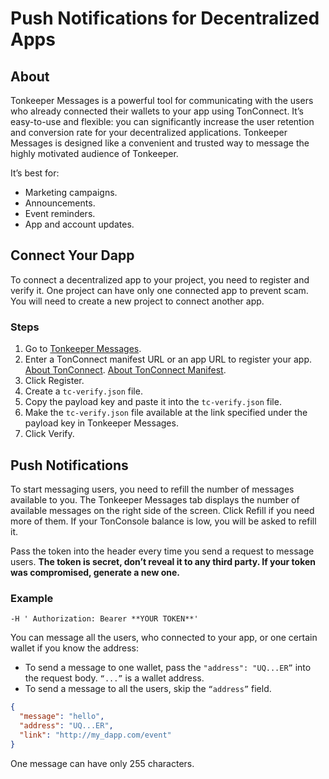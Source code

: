 # Push Notifications for Decentralized Apps

## About

Tonkeeper Messages is a powerful tool for communicating with the users who already connected their wallets to your app using TonConnect. It’s easy-to-use and flexible: you can significantly increase the user retention and conversion rate for your decentralized applications. Tonkeeper Messages is designed like a convenient and trusted way to message the highly motivated audience of Tonkeeper.

It’s best for:

- Marketing campaigns.
- Announcements.
- Event reminders.
- App and account updates.

## Connect Your Dapp

To connect a decentralized app to your project, you need to register and verify it. One project can have only one connected app to prevent scam. You will need to create a new project to connect another app.

### Steps

1. Go to [Tonkeeper Messages](https://tonconsole.com/tonkeeper-messages).
2. Enter a TonConnect manifest URL or an app URL to register your app. [About TonConnect](https://docs.ton.org/develop/dapps/ton-connect/overview). [About TonConnect Manifest](https://docs.ton.org/develop/dapps/ton-connect/protocol/requests-responses#app-manifest).
3. Click Register.
4. Create a `tc-verify.json` file.
5. Copy the payload key and paste it into the `tc-verify.json` file.
6. Make the `tc-verify.json` file available at the link specified under the payload key in Tonkeeper Messages.
7. Click Verify.

## Push Notifications

To start messaging users, you need to refill the number of messages available to you. The Tonkeeper Messages tab displays the number of available messages on the right side of the screen. Click Refill if you need more of them. If your TonConsole balance is low, you will be asked to refill it.

Pass the token into the header every time you send a request to message users. **The token is secret, don’t reveal it to any third party. If your token was compromised, generate a new one.**

### Example

`-H ' Authorization: Bearer **YOUR TOKEN**'`

You can message all the users, who connected to your app, or one certain wallet if you know the address:

- To send a message to one wallet, pass the `"address": "UQ...ER”` into the request body. `“...”` is a wallet address.
- To send a message to all the users, skip the `“address”` field.

```json
{
  "message": "hello",
  "address": "UQ...ER",
  "link": "http://my_dapp.com/event"
}
```

One message can have only 255 characters.
